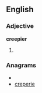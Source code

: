==English==
===Adjective===
'''creepier'''
# {{comparative of|[[creepy]]}}

===Anagrams===
* {{alphagram|ceeeiprr}}
* [[creperie#English|creperie]]